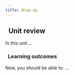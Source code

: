 ```yaml
---
title: Wrap-up
---
```


## <i class="fa-solid fa-chalkboard-user"></i>&nbsp;&nbsp;Unit review

In this unit ...

### <i class="fa-solid fa-clipboard-list-check"></i>&nbsp;&nbsp;Learning outcomes

Now, you should be able to:
...


<GiscusDocComment />
